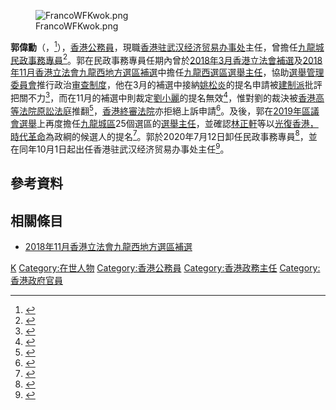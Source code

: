[[File:FrancoWFKwok.png|thumb]]

'''郭偉勳'''（{{lang-en|Franco Kwok Wai-fan}}，{{bd|1974年|4月23日|||catIdx=K郭}}<ref>{{cite book |author=香港政府布政司署 |title=香港政府職員名冊 一九九六年 |location=香港 |publisher=香港政府 |page=13 |date=1996-07-01 |isbn=}}</ref>），[[香港|香港]][[香港公務員|公務員]]，現職[[香港特别行政区政府驻武汉经济贸易办事处|香港驻武汉经济贸易办事处]]主任，曾擔任[[九龍城區|九龍城]][[民政事務專員|民政事務專員]]<ref>{{Cite web|url=https://orientaldaily.on.cc/cnt/news/20201001/00176_037.html|title=郭偉勳接任港駐武漢辦主任|date=2020-10-01|work=東方日報|accessdate=2020-11-14|archive-url=https://web.archive.org/web/20210605143437/https://orientaldaily.on.cc/cnt/news/20201001/00176_037.html|archive-date=2021-06-05|dead-url=no}}</ref>。郭在民政事務專員任期內曾於[[2018年3月香港立法會補選|2018年3月香港立法會補選]]及[[2018年11月香港立法會九龍西地方選區補選|2018年11月香港立法會九龍西地方選區補選]]中擔任[[九龍西選區|九龍西選區]][[選舉主任|選舉主任]]，協助[[選舉管理委員會_(香港)|選舉管理委員會]]推行政治[[审查制度|审查制度]]，他在3月的補選中接納[[姚松炎|姚松炎]]的提名申請被[[建制派_(香港)|建制派]]批評把關不力<ref>{{Cite web|url=http://www.takungpao.com.hk/opinion/233119/2018/1005/184940.html|title=﻿選舉主任的「守門」法則|date=2018-10-05|author=王曦煜|work=大公報|accessdate=2020-12-02|archive-date=2020-01-09|archive-url=https://web.archive.org/web/20200109132802/http://www.takungpao.com.hk/opinion/233119/2018/1005/184940.html|dead-url=no}}</ref>，而在11月的補選中則裁定[[劉小麗|劉小麗]]的提名無效<ref>{{Cite web|url=https://news.mingpao.com/ins/%e6%b8%af%e8%81%9e/article/20181012/s00001/1539343367128/|title=選舉主任宣布三理由　裁定劉小麗參加九西補選提名無效|date=2018-10-12|work=明報|accessdate=2020-11-14|archive-url=https://web.archive.org/web/20210605143516/https://news.mingpao.com/ins/%E6%B8%AF%E8%81%9E/article/20181012/s00001/1539343367128/%E3%80%90%E7%9F%AD%E7%89%87-%E5%8A%89%E5%B0%8F%E9%BA%97%E8%A2%ABdq%E3%80%91%E9%81%B8%E8%88%89%E4%B8%BB%E4%BB%BB%E5%AE%A3%E5%B8%83%E4%B8%89%E7%90%86%E7%94%B1-%E8%A3%81%E5%AE%9A%E5%8A%89%E5%B0%8F%E9%BA%97%E5%8F%83%E5%8A%A0%E4%B9%9D%E8%A5%BF%E8%A3%9C%E9%81%B8%E6%8F%90%E5%90%8D%E7%84%A1%E6%95%88|archive-date=2021-06-05|dead-url=no}}</ref>，惟對劉的裁決被[[香港特別行政區高等法院原訟法庭|香港高等法院原訟法庭]]推翻<ref>{{Cite web|url=https://news.mingpao.com/ins/%E6%B8%AF%E8%81%9E/article/20200521/s00001/1590033454696/|title=劉小麗選舉呈請勝訴　陳凱欣裁非妥為當選 (16:38)|date=2020-05-21|work=明報|accessdate=2020-11-14|archive-url=https://web.archive.org/web/20210605143455/https://news.mingpao.com/ins/%E6%B8%AF%E8%81%9E/article/20200521/s00001/1590033454696/%E5%8A%89%E5%B0%8F%E9%BA%97%E9%81%B8%E8%88%89%E5%91%88%E8%AB%8B%E5%8B%9D%E8%A8%B4-%E9%99%B3%E5%87%B1%E6%AC%A3%E8%A3%81%E9%9D%9E%E5%A6%A5%E7%82%BA%E7%95%B6%E9%81%B8|archive-date=2021-06-05|dead-url=no}}</ref>，[[香港特別行政區終審法院|香港終審法院]]亦拒絕上訴申請<ref>{{Cite web|url=https://news.mingpao.com/ins/%E6%B8%AF%E8%81%9E/article/20200918/s00001/1600395442902/|title=陳凱欣裁非妥為當選提上訴　終院今拒絕批出上訴許可 (11:04)|date=2020-09-18|work=明報|accessdate=2020-11-14|archive-url=https://web.archive.org/web/20201204131607/https://news.mingpao.com/ins/%e6%b8%af%e8%81%9e/article/20200918/s00001/1600395442902/%e9%99%b3%e5%87%b1%e6%ac%a3%e8%a3%81%e9%9d%9e%e5%a6%a5%e7%82%ba%e7%95%b6%e9%81%b8%e6%8f%90%e4%b8%8a%e8%a8%b4-%e7%b5%82%e9%99%a2%e4%bb%8a%e6%8b%92%e7%b5%95%e6%89%b9%e5%87%ba%e4%b8%8a%e8%a8%b4%e8%a8%b1%e5%8f%af|archive-date=2020-12-04|dead-url=no}}</ref>。及後，郭在[[2019年區議會選舉|2019年區議會選舉]]上再度擔任[[九龍城區|九龍城區]]25個選區的[[選舉主任|選舉主任]]，並確認[[林正軒|林正軒]]等以[[光復香港，時代革命|光復香港，時代革命]]為政綱的候選人的提名<ref>{{Cite web|url=https://news.mingpao.com/pns/%E8%A6%81%E8%81%9E/article/20191016/s00001/1571163214362/|title=有人政綱光復香港時代革命照入閘 無收選舉主任查詢 批隨意劃線|date=2019-10-16|work=明報|accessdate=2020-12-02|archive-url=https://web.archive.org/web/20210605143506/https://news.mingpao.com/pns/%E8%A6%81%E8%81%9E/article/20191016/s00001/1571163214362/%E6%9C%89%E4%BA%BA%E6%94%BF%E7%B6%B1%E5%85%89%E5%BE%A9%E9%A6%99%E6%B8%AF%E6%99%82%E4%BB%A3%E9%9D%A9%E5%91%BD%E7%85%A7%E5%85%A5%E9%96%98-%E7%84%A1%E6%94%B6%E9%81%B8%E8%88%89%E4%B8%BB%E4%BB%BB%E6%9F%A5%E8%A9%A2-%E6%89%B9%E9%9A%A8%E6%84%8F%E5%8A%83%E7%B7%9A|archive-date=2021-06-05|dead-url=no}}</ref>。郭於2020年7月12日卸任民政事務專員<ref>{{Cite web|url=https://www.info.gov.hk/gia/general/202007/12/P2020071000472.htm|title=新任九龍城民政事務專員履新|date=2020-07-12|work=香港特別行政區政府新聞公報|accessdate=2020-12-02|archive-date=2020-09-24|archive-url=https://web.archive.org/web/20200924130624/https://www.info.gov.hk/gia/general/202007/12/P2020071000472.htm|dead-url=no}}</ref>，並在同年10月1日起出任香港驻武汉经济贸易办事处主任<ref>{{Cite web|url=https://www.wenweipo.com/a/202010/01/AP5f75c756e4b04dd69b390890.html|title=郭偉勳任香港駐武漢辦主任|date=2020-10-01|work=文匯報|accessdate=2020-12-02|archive-date=2020-10-06|archive-url=https://web.archive.org/web/20201006222350/https://www.wenweipo.com/a/202010/01/AP5f75c756e4b04dd69b390890.html|dead-url=no}}</ref>。

== 參考資料 ==
{{reflist|30em}}

== 相關條目 ==
* [[2018年11月香港立法會九龍西地方選區補選|2018年11月香港立法會九龍西地方選區補選]]

{{s-start}}
{{s-gov}}
{{s-bef | before=[[徐耀良|徐耀良]]}}
{{s-ttl | title=[[九龍城區|九龍城]][[民政事務專員|民政事務專員]] | years= 2016年5月13日－2020年7月12日}}
{{s-aft | after=[[蔡敏君|蔡敏君]]}}
{{s-bef | before=[[馮浩賢|馮浩賢]]}}
{{s-ttl | title=[[香港特别行政区政府驻武汉经济贸易办事处|香港驻武汉经济贸易办事处]]主任 | years= 2020年10月1日－}}
{{s-inc}}
{{s-end}}

{{Portal bar|香港|政治|人物}}

{{DEFAULTSORT:Kwok, Franco Wai-fan}}
[[Category:郭姓|K]]
[[Category:在世人物|Category:在世人物]]
[[Category:香港公務員|Category:香港公務員]]
[[Category:香港政務主任|Category:香港政務主任]]
[[Category:香港政府官員|Category:香港政府官員]]